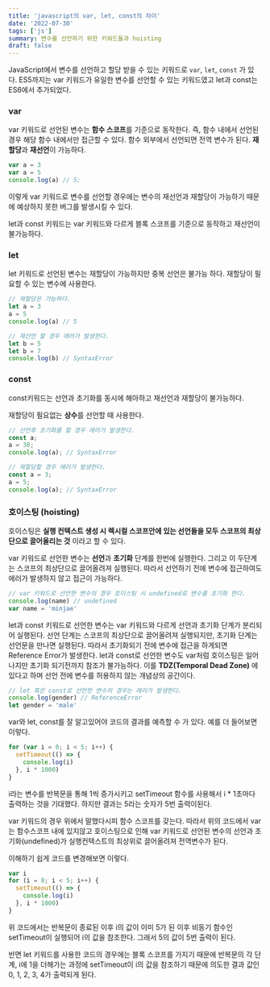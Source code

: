 ```yaml
---
title: 'javascript의 var, let, const의 차이'
date: '2022-07-30'
tags: ['js']
summary: 변수를 선언하기 위한 키워드들과 hoisting
draft: false
---
```


JavaScript에서 변수를 선언하고 할당 받을 수 있는 키워드로 `var`, `let`, `const` 가 있다.
ES5까지는 var 키워드가 유일한 변수를 선언할 수 있는 키워드였고 let과 const는 ES6에서 추가되었다.

### var

var 키워드로 선언된 변수는 **함수 스코프**를 기준으로 동작한다. 즉, 함수 내에서 선언된 경우 해당 함수 내에서만 접근할 수 있다.
함수 외부에서 선언되면 전역 변수가 된다.
**재할당**과 **재선언**이 가능하다.

```js
var a = 3
var a = 5
console.log(a) // 5;
```

이렇게 var 키워드로 변수를 선언할 경우에는 변수의 재선언과 재할당이 가능하기 때문에 예상하지 못한 버그를 발생시킬 수 있다.

let과 const 키워드는 var 키워드와 다르게 블록 스코프를 기준으로 동작하고 재선언이 불가능하다.

### let

let 키워드로 선언된 변수는 재할당이 가능하지만 중복 선언은 불가능 하다.
재할당이 필요할 수 있는 변수에 사용한다.

```js
// 재할당은 가능하다.
let a = 3
a = 5
console.log(a) // 5

// 재선언 할 경우 에러가 발생한다.
let b = 5
let b = 7
console.log(b) // SyntaxError
```

### const

const키워드는 선언과 초기화를 동시에 해아하고 재선언과 재할당이 불가능하다.

재할당이 필요없는 **상수**를 선언할 때 사용한다.

```js
// 선언후 초기화를 할 경우 에러가 발생한다.
const a;
a = 30;
console.log(a); // SyntaxError

// 재할당할 경우 에러가 발생한다.
const a = 3;
a = 5;
console.log(a); // SyntaxError
```

### 호이스팅 (hoisting)

호이스팅은 **실행 컨텍스트 생성 시 렉시컬 스코프안에 있는 선언들을 모두 스코프의 최상단으로 끌어올리는 것** 이라고 할 수 있다.

var 키워드로 선언한 변수는 **선언**과 **초기화** 단계를 한번에 실행한다.
그리고 이 두단계는 스코프의 최상단으로 끌어올려져 실행된다.
따라서 선언하기 전에 변수에 접근하여도 에러가 발생하지 않고 접근이 가능하다.

```js
// var 키워드로 선언한 변수의 경우 호이스팅 시 undefined로 변수를 초기화 한다.
console.log(name) // undefined
var name = 'minjae'
```

let과 const 키워드로 선언한 변수는 var 키워드와 다르게 선언과 초기화 단계가 분리되어 실행된다.
선언 단계는 스코프의 최상단으로 끌어올려져 실행되지만, 초기화 단계는 선언문을 만나면 실행된다.
따라서 초기화되기 전에 변수에 접근을 하게되면 Reference Error가 발생한다.
let과 const로 선언한 변수도 var처럼 호이스팅은 일어나지만 초기화 되기전까지 참조가 불가능하다.
이를 **TDZ(Temporal Dead Zone)** 에 있다고 하며 선언 전에 변수를 허용하지 않는 개념상의 공간이다.

```js
// let 혹은 const로 선언한 변수의 경우는 에러가 발생한다.
console.log(gender) // ReferenceError
let gender = 'male'
```

var와 let, const를 잘 알고있어야 코드의 결과를 예측할 수 가 있다.
예를 더 들어보면 이렇다.

```js
for (var i = 0; i < 5; i++) {
  setTimeout(() => {
    console.log(i)
  }, i * 1000)
}
```

i라는 변수를 반복문을 통해 1씩 증가시키고 setTimeout 함수를 사용해서 i \* 1초마다 출력하는 것을 기대했다.
하지만 결과는 5라는 숫자가 5번 출력이된다.

var 키워드의 경우 위에서 말했다시피 함수 스코프를 갖는다.
따라서 위의 코드에서 var는 함수스코프 내에 있지않고 호이스팅으로 인해 var 키워드로 선언된 변수의 선언과 초기화(undefined)가 실행컨텍스트의 최상위로 끌어올려져 전역변수가 된다.

이해하기 쉽게 코드를 변경해보면 이렇다.

```js
var i
for (i = 0; i < 5; i++) {
  setTimeout(() => {
    console.log(i)
  }, i * 1000)
}
```

위 코드에서는 반복문이 종료된 이후 i의 값이 이미 5가 된 이후 비동기 함수인 setTimeout이 실행되어 i의 값을 참조한다.
그래서 5의 값이 5번 출력이 된다.

반면 let 키워드를 사용한 코드의 경우에는 블록 스코프를 가지기 때문에 반복문의 각 단계, i에 1을 더해가는 과정에 setTimeout이 i의 값을 참조하기 때문에
의도한 결과 값인 0, 1, 2, 3, 4가 출력되게 된다.
